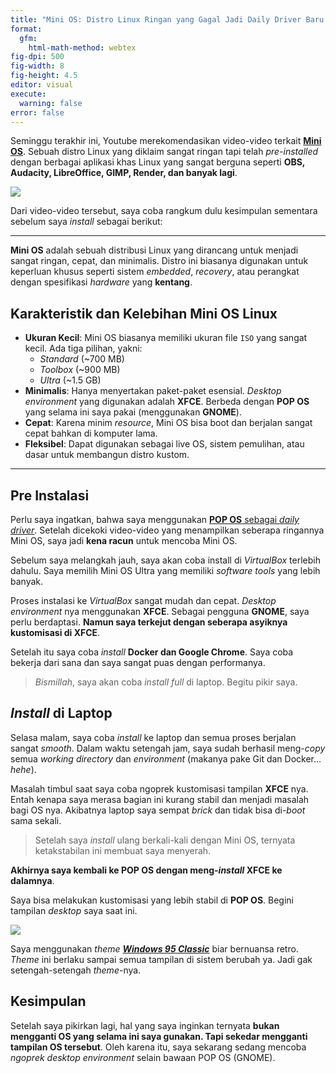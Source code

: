 ```yaml
---
title: "Mini OS: Distro Linux Ringan yang Gagal Jadi Daily Driver Baru Saya"
format:
  gfm:
    html-math-method: webtex
fig-dpi: 500
fig-width: 8
fig-height: 4.5
editor: visual
execute:
  warning: false
error: false
---
```


Seminggu terakhir ini, Youtube merekomendasikan video-video terkait [__Mini OS__](https://minios.dev/). Sebuah distro Linux yang diklaim sangat ringan tapi telah _pre-installed_ dengan berbagai aplikasi khas Linux yang sangat berguna seperti __OBS, Audacity, LibreOffice, GIMP, Render, dan banyak lagi__. 

![](minos.png)

Dari video-video tersebut, saya coba rangkum dulu kesimpulan sementara sebelum saya _install_ sebagai berikut:

---

**Mini OS** adalah sebuah distribusi Linux yang dirancang untuk menjadi sangat ringan, cepat, dan minimalis. Distro ini biasanya digunakan untuk keperluan khusus seperti sistem _embedded_, _recovery_, atau perangkat dengan spesifikasi _hardware_ yang __kentang__.

## Karakteristik dan Kelebihan Mini OS Linux

- **Ukuran Kecil**: Mini OS biasanya memiliki ukuran file `ISO` yang sangat kecil. Ada tiga pilihan, yakni:
    - _Standard_ (~700 MB)
    - _Toolbox_ (~900 MB)
    - _Ultra_ (~1.5 GB)
- **Minimalis**: Hanya menyertakan paket-paket esensial. _Desktop environment_ yang digunakan adalah __XFCE__. Berbeda dengan __POP OS__ yang selama ini saya pakai (menggunakan __GNOME__).
- **Cepat**: Karena minim _resource_, Mini OS bisa boot dan berjalan sangat cepat bahkan di komputer lama.
- **Fleksibel**: Dapat digunakan sebagai live OS, sistem pemulihan, atau dasar untuk membangun distro kustom.

---

## Pre Instalasi

Perlu saya ingatkan, bahwa saya menggunakan [__POP OS__ sebagai _daily driver_](https://ikanx101.com/blog/pop-os25/). Setelah dicekoki video-video yang menampilkan seberapa ringannya Mini OS, saya jadi __kena racun__ untuk mencoba Mini OS.

Sebelum saya melangkah jauh, saya akan coba install di _VirtualBox_ terlebih dahulu. Saya memilih Mini OS Ultra yang memiliki _software tools_ yang lebih banyak.

Proses instalasi ke _VirtualBox_ sangat mudah dan cepat. _Desktop environment_ nya menggunakan __XFCE__. Sebagai pengguna __GNOME__, saya perlu berdaptasi. __Namun saya terkejut dengan seberapa asyiknya kustomisasi di XFCE__.

Setelah itu saya coba _install_ __Docker dan Google Chrome__. Saya coba bekerja dari sana dan saya sangat puas dengan performanya. 

> _Bismillah_, saya akan coba _install_ _full_ di laptop. Begitu pikir saya.

## _Install_ di Laptop

Selasa malam, saya coba _install_ ke laptop dan semua proses berjalan sangat _smooth_. Dalam waktu setengah jam, saya sudah berhasil meng-_copy_ semua _working directory_ dan _environment_ (makanya pake Git dan Docker... _hehe_).

Masalah timbul saat saya coba ngoprek kustomisasi tampilan __XFCE__ nya. Entah kenapa saya merasa bagian ini kurang stabil dan menjadi masalah bagi OS nya. Akibatnya laptop saya sempat _brick_ dan tidak bisa di-_boot_ sama sekali.

> Setelah saya _install_ ulang berkali-kali dengan Mini OS, ternyata ketakstabilan ini membuat saya menyerah. 

__Akhirnya saya kembali ke POP OS dengan meng-*install* XFCE ke dalamnya__.

Saya bisa melakukan kustomisasi yang lebih stabil di __POP OS__. Begini tampilan _desktop_ saya saat ini.

![](desktop.png)

Saya menggunakan _theme_ [___Windows 95 Classic___](https://github.com/grassmunk/Chicago95) biar bernuansa retro. _Theme_ ini berlaku sampai semua tampilan di sistem berubah ya. Jadi gak setengah-setengah _theme_-nya.


## Kesimpulan

Setelah saya pikirkan lagi, hal yang saya inginkan ternyata __bukan mengganti OS yang selama ini saya gunakan. Tapi sekedar mengganti tampilan OS tersebut__. Oleh karena itu, saya sekarang sedang mencoba _ngoprek_ _desktop environment_ selain bawaan POP OS (GNOME).



